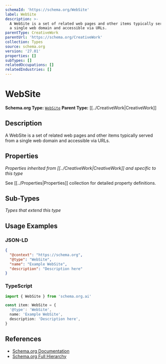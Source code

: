 ```yaml
---
schemaId: 'https://schema.org/WebSite'
label: WebSite
description: >-
  A WebSite is a set of related web pages and other items typically served from
  a single web domain and accessible via URLs.
parentType: CreativeWork
parentUrl: 'https://schema.org/CreativeWork'
collection: Types
source: schema.org
version: '27.01'
properties: []
subTypes: []
relatedOccupations: []
relatedIndustries: []
---
```

# WebSite

**Schema.org Type:** [`WebSite`](https://schema.org/WebSite)
**Parent Type:** [[../CreativeWork|CreativeWork]]

## Description

A WebSite is a set of related web pages and other items typically served from a single web domain and accessible via URLs.

## Properties

*Properties inherited from [[../CreativeWork|CreativeWork]] and specific to this type*

See [[../Properties|Properties]] collection for detailed property definitions.

## Sub-Types

*Types that extend this type*

## Usage Examples

### JSON-LD

```json
{
  "@context": "https://schema.org",
  "@type": "WebSite",
  "name": "Example WebSite",
  "description": "Description here"
}
```

### TypeScript

```typescript
import { WebSite } from 'schema.org.ai'

const item: WebSite = {
  '@type': 'WebSite',
  name: 'Example WebSite',
  description: 'Description here',
}
```

## References

- [Schema.org Documentation](https://schema.org/WebSite)
- [Schema.org Full Hierarchy](https://schema.org/docs/full.html)
